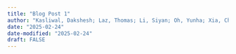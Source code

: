 ```yaml
---
title: "Blog Post 1"
author: "Kasliwal, Dakshesh; Laz, Thomas; Li, Siyan; Oh, Yunha; Xia, Chuancheng"
date: "2025-02-24"
date-modified: "2025-02-24"
draft: FALSE
---
```


